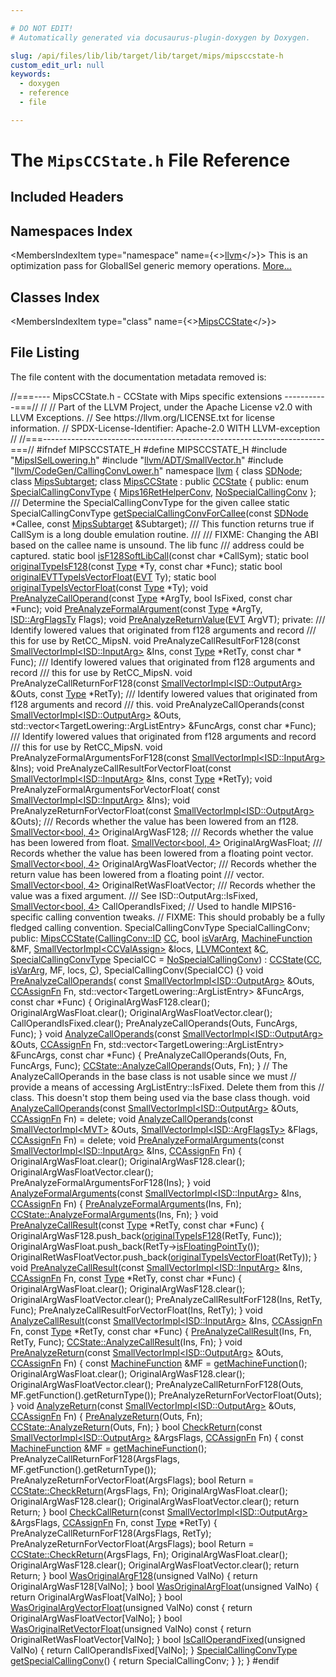 ```yaml
---

# DO NOT EDIT!
# Automatically generated via docusaurus-plugin-doxygen by Doxygen.

slug: /api/files/lib/lib/target/lib/target/mips/mipsccstate-h
custom_edit_url: null
keywords:
  - doxygen
  - reference
  - file

---
```





# The `MipsCCState.h` File Reference

<DoxygenPage pluginConfig={pluginConfig}>



## Included Headers

<IncludesList>
<IncludesListItem
  filePath="MipsISelLowering.h"
  permalink="/docs/api/files/lib/lib/target/lib/target/mips/mipsisellowering-h"
  isLocal="true" />
<IncludesListItem
  filePath="llvm/ADT/SmallVector.h"
  permalink="/docs/api/files/include/include/llvm/include/llvm/adt/smallvector-h"
  isLocal="true" />
<IncludesListItem
  filePath="llvm/CodeGen/CallingConvLower.h"
  permalink="/docs/api/files/include/include/llvm/include/llvm/codegen/callingconvlower-h"
  isLocal="true" />
</IncludesList>

## Namespaces Index

<MembersIndex>

<MembersIndexItem
  type="namespace"
  name={<><a href="/docs/api/namespaces/llvm">llvm</a></>}>
This is an optimization pass for GlobalISel generic memory operations. <a href="/docs/api/namespaces/llvm/#details">More...</a>
</MembersIndexItem>

</MembersIndex>

## Classes Index

<MembersIndex>

<MembersIndexItem
  type="class"
  name={<><a href="/docs/api/classes/llvm/mipsccstate">MipsCCState</a></>}>
</MembersIndexItem>

</MembersIndex>


## File Listing

The file content with the documentation metadata removed is:

<ProgramListing>

<Link id="l00001" /><CodeLine lineNumber="1"><Highlight kind="comment">//===---- MipsCCState.h - CCState with Mips specific extensions -----------===//</Highlight><Highlight kind="normal"></Highlight></CodeLine>
<Link id="l00002" /><CodeLine lineNumber="2"><Highlight kind="normal"></Highlight><Highlight kind="comment">//</Highlight><Highlight kind="normal"></Highlight></CodeLine>
<Link id="l00003" /><CodeLine lineNumber="3"><Highlight kind="normal"></Highlight><Highlight kind="comment">// Part of the LLVM Project, under the Apache License v2.0 with LLVM Exceptions.</Highlight><Highlight kind="normal"></Highlight></CodeLine>
<Link id="l00004" /><CodeLine lineNumber="4"><Highlight kind="normal"></Highlight><Highlight kind="comment">// See https://llvm.org/LICENSE.txt for license information.</Highlight><Highlight kind="normal"></Highlight></CodeLine>
<Link id="l00005" /><CodeLine lineNumber="5"><Highlight kind="normal"></Highlight><Highlight kind="comment">// SPDX-License-Identifier: Apache-2.0 WITH LLVM-exception</Highlight><Highlight kind="normal"></Highlight></CodeLine>
<Link id="l00006" /><CodeLine lineNumber="6"><Highlight kind="normal"></Highlight><Highlight kind="comment">//</Highlight><Highlight kind="normal"></Highlight></CodeLine>
<Link id="l00007" /><CodeLine lineNumber="7"><Highlight kind="normal"></Highlight><Highlight kind="comment">//===----------------------------------------------------------------------===//</Highlight><Highlight kind="normal"></Highlight></CodeLine>
<Link id="l00008" /><CodeLine lineNumber="8"><Highlight kind="normal"></Highlight></CodeLine>
<Link id="l00009" /><CodeLine lineNumber="9"><Highlight kind="normal"></Highlight><Highlight kind="preprocessor">#ifndef MIPSCCSTATE&#95;H</Highlight><Highlight kind="normal"></Highlight></CodeLine>
<Link id="l00010" /><CodeLine lineNumber="10"><Highlight kind="normal"></Highlight><Highlight kind="preprocessor">#define MIPSCCSTATE&#95;H</Highlight><Highlight kind="normal"></Highlight></CodeLine>
<Link id="l00011" /><CodeLine lineNumber="11"><Highlight kind="normal"></Highlight></CodeLine>
<Link id="l00012" /><CodeLine lineNumber="12"><Highlight kind="normal"></Highlight><Highlight kind="preprocessor">#include &quot;<a href="/docs/api/files/lib/lib/target/lib/target/mips/mipsisellowering-h">MipsISelLowering.h</a>&quot;</Highlight><Highlight kind="normal"></Highlight></CodeLine>
<Link id="l00013" /><CodeLine lineNumber="13"><Highlight kind="normal"></Highlight><Highlight kind="preprocessor">#include &quot;<a href="/docs/api/files/include/include/llvm/include/llvm/adt/smallvector-h">llvm/ADT/SmallVector.h</a>&quot;</Highlight><Highlight kind="normal"></Highlight></CodeLine>
<Link id="l00014" /><CodeLine lineNumber="14"><Highlight kind="normal"></Highlight><Highlight kind="preprocessor">#include &quot;<a href="/docs/api/files/include/include/llvm/include/llvm/codegen/callingconvlower-h">llvm/CodeGen/CallingConvLower.h</a>&quot;</Highlight><Highlight kind="normal"></Highlight></CodeLine>
<Link id="l00015" /><CodeLine lineNumber="15"><Highlight kind="normal"></Highlight></CodeLine>
<Link id="l00016" /><CodeLine lineNumber="16"><Highlight kind="normal"></Highlight><Highlight kind="keyword">namespace </Highlight><Highlight kind="normal"><a href="/docs/api/namespaces/llvm">llvm</a> &#123;</Highlight></CodeLine>
<Link id="l00017" /><CodeLine lineNumber="17"><Highlight kind="normal"></Highlight><Highlight kind="keyword">class </Highlight><Highlight kind="normal"><a href="/docs/api/classes/llvm/sdnode">SDNode</a>;</Highlight></CodeLine>
<Link id="l00018" /><CodeLine lineNumber="18"><Highlight kind="normal"></Highlight><Highlight kind="keyword">class </Highlight><Highlight kind="normal"><a href="/docs/api/classes/llvm/mipssubtarget">MipsSubtarget</a>;</Highlight></CodeLine>
<Link id="l00019" /><CodeLine lineNumber="19"><Highlight kind="normal"></Highlight></CodeLine>
<Link id="l00020" /><CodeLine lineNumber="20" lineLink="/docs/api/classes/llvm/mipsccstate"><Highlight kind="normal"></Highlight><Highlight kind="keyword">class </Highlight><Highlight kind="normal"><a href="/docs/api/classes/llvm/mipsccstate/#aec927300e4f4d5403ecf615a8b65cbb1">MipsCCState</a> : </Highlight><Highlight kind="keyword">public</Highlight><Highlight kind="normal"> <a href="/docs/api/classes/llvm/ccstate/#abf5a0a68b80983e3e00b9107ed77e93c">CCState</a> &#123;</Highlight></CodeLine>
<Link id="l00021" /><CodeLine lineNumber="21"><Highlight kind="normal"></Highlight><Highlight kind="keyword">public</Highlight><Highlight kind="normal">:</Highlight></CodeLine>
<Link id="l00022" /><CodeLine lineNumber="22" lineLink="/docs/api/classes/llvm/mipsccstate/#aebe47f41b5ac2f62cb48cd64227d18e6ab733877ed3fc676a03ab0fd5bb35e856"><Highlight kind="normal">  </Highlight><Highlight kind="keyword">enum</Highlight><Highlight kind="normal"> <a href="/docs/api/classes/llvm/mipsccstate/#aebe47f41b5ac2f62cb48cd64227d18e6">SpecialCallingConvType</a> &#123; <a href="/docs/api/classes/llvm/mipsccstate/#aebe47f41b5ac2f62cb48cd64227d18e6ab733877ed3fc676a03ab0fd5bb35e856">Mips16RetHelperConv</a>, <a href="/docs/api/classes/llvm/mipsccstate/#aebe47f41b5ac2f62cb48cd64227d18e6accde6c8d8e7ef08b4c3862358ce9eaac">NoSpecialCallingConv</a> &#125;;</Highlight></CodeLine>
<Link id="l00023" /><CodeLine lineNumber="23"><Highlight kind="normal"></Highlight><Highlight kind="comment"></Highlight></CodeLine>
<Link id="l00024" /><CodeLine lineNumber="24"><Highlight kind="comment">  /// Determine the SpecialCallingConvType for the given callee</Highlight><Highlight kind="normal"></Highlight></CodeLine>
<Link id="l00025" /><CodeLine lineNumber="25"><Highlight kind="normal">  </Highlight><Highlight kind="keyword">static</Highlight><Highlight kind="normal"> SpecialCallingConvType</Highlight></CodeLine>
<Link id="l00026" /><CodeLine lineNumber="26"><Highlight kind="normal">  <a href="/docs/api/classes/llvm/mipsccstate/#adffd27d3c37f8d01edff0e86ec3ff644">getSpecialCallingConvForCallee</a>(</Highlight><Highlight kind="keyword">const</Highlight><Highlight kind="normal"> <a href="/docs/api/classes/llvm/sdnode">SDNode</a> &#42;Callee,</Highlight></CodeLine>
<Link id="l00027" /><CodeLine lineNumber="27"><Highlight kind="normal">                                 </Highlight><Highlight kind="keyword">const</Highlight><Highlight kind="normal"> <a href="/docs/api/classes/llvm/mipssubtarget">MipsSubtarget</a> &amp;Subtarget);</Highlight></CodeLine>
<Link id="l00028" /><CodeLine lineNumber="28"><Highlight kind="normal"></Highlight><Highlight kind="comment"></Highlight></CodeLine>
<Link id="l00029" /><CodeLine lineNumber="29"><Highlight kind="comment">  /// This function returns true if CallSym is a long double emulation routine.</Highlight></CodeLine>
<Link id="l00030" /><CodeLine lineNumber="30"><Highlight kind="comment">  ///</Highlight></CodeLine>
<Link id="l00031" /><CodeLine lineNumber="31"><Highlight kind="comment">  /// FIXME: Changing the ABI based on the callee name is unsound. The lib func</Highlight></CodeLine>
<Link id="l00032" /><CodeLine lineNumber="32"><Highlight kind="comment">  /// address could be captured.</Highlight><Highlight kind="normal"></Highlight></CodeLine>
<Link id="l00033" /><CodeLine lineNumber="33"><Highlight kind="normal">  </Highlight><Highlight kind="keyword">static</Highlight><Highlight kind="normal"> </Highlight><Highlight kind="keywordtype">bool</Highlight><Highlight kind="normal"> <a href="/docs/api/classes/llvm/mipsccstate/#a3f63290aff1f6b522c80c818a9d025ab">isF128SoftLibCall</a>(</Highlight><Highlight kind="keyword">const</Highlight><Highlight kind="normal"> </Highlight><Highlight kind="keywordtype">char</Highlight><Highlight kind="normal"> &#42;CallSym);</Highlight></CodeLine>
<Link id="l00034" /><CodeLine lineNumber="34"><Highlight kind="normal"></Highlight></CodeLine>
<Link id="l00035" /><CodeLine lineNumber="35"><Highlight kind="normal">  </Highlight><Highlight kind="keyword">static</Highlight><Highlight kind="normal"> </Highlight><Highlight kind="keywordtype">bool</Highlight><Highlight kind="normal"> <a href="/docs/api/classes/llvm/mipsccstate/#a4ce1e013c79a2151bb92de2c2d293f0c">originalTypeIsF128</a>(</Highlight><Highlight kind="keyword">const</Highlight><Highlight kind="normal"> <a href="/docs/api/classes/llvm/type">Type</a> &#42;Ty, </Highlight><Highlight kind="keyword">const</Highlight><Highlight kind="normal"> </Highlight><Highlight kind="keywordtype">char</Highlight><Highlight kind="normal"> &#42;Func);</Highlight></CodeLine>
<Link id="l00036" /><CodeLine lineNumber="36"><Highlight kind="normal">  </Highlight><Highlight kind="keyword">static</Highlight><Highlight kind="normal"> </Highlight><Highlight kind="keywordtype">bool</Highlight><Highlight kind="normal"> <a href="/docs/api/classes/llvm/mipsccstate/#a9a2fb53893c831fb7b9b539f7c7cf72e">originalEVTTypeIsVectorFloat</a>(<a href="/docs/api/structs/llvm/evt">EVT</a> Ty);</Highlight></CodeLine>
<Link id="l00037" /><CodeLine lineNumber="37"><Highlight kind="normal">  </Highlight><Highlight kind="keyword">static</Highlight><Highlight kind="normal"> </Highlight><Highlight kind="keywordtype">bool</Highlight><Highlight kind="normal"> <a href="/docs/api/classes/llvm/mipsccstate/#a01ae19db281adf449c3e960be5a6da5d">originalTypeIsVectorFloat</a>(</Highlight><Highlight kind="keyword">const</Highlight><Highlight kind="normal"> <a href="/docs/api/classes/llvm/type">Type</a> &#42;Ty);</Highlight></CodeLine>
<Link id="l00038" /><CodeLine lineNumber="38"><Highlight kind="normal"></Highlight></CodeLine>
<Link id="l00039" /><CodeLine lineNumber="39"><Highlight kind="normal">  </Highlight><Highlight kind="keywordtype">void</Highlight><Highlight kind="normal"> <a href="/docs/api/classes/llvm/mipsccstate/#ab4e7e0c4faafb1894a276accb6fd408c">PreAnalyzeCallOperand</a>(</Highlight><Highlight kind="keyword">const</Highlight><Highlight kind="normal"> <a href="/docs/api/classes/llvm/type">Type</a> &#42;ArgTy, </Highlight><Highlight kind="keywordtype">bool</Highlight><Highlight kind="normal"> IsFixed, </Highlight><Highlight kind="keyword">const</Highlight><Highlight kind="normal"> </Highlight><Highlight kind="keywordtype">char</Highlight><Highlight kind="normal"> &#42;Func);</Highlight></CodeLine>
<Link id="l00040" /><CodeLine lineNumber="40"><Highlight kind="normal"></Highlight></CodeLine>
<Link id="l00041" /><CodeLine lineNumber="41"><Highlight kind="normal">  </Highlight><Highlight kind="keywordtype">void</Highlight><Highlight kind="normal"> <a href="/docs/api/classes/llvm/mipsccstate/#ab7308ff84a93e55c54db394614a71a44">PreAnalyzeFormalArgument</a>(</Highlight><Highlight kind="keyword">const</Highlight><Highlight kind="normal"> <a href="/docs/api/classes/llvm/type">Type</a> &#42;ArgTy, <a href="/docs/api/structs/llvm/isd/argflagsty">ISD::ArgFlagsTy</a> Flags);</Highlight></CodeLine>
<Link id="l00042" /><CodeLine lineNumber="42"><Highlight kind="normal">  </Highlight><Highlight kind="keywordtype">void</Highlight><Highlight kind="normal"> <a href="/docs/api/classes/llvm/mipsccstate/#a4b59cb89474f9bb8123234228d0fb9de">PreAnalyzeReturnValue</a>(<a href="/docs/api/structs/llvm/evt">EVT</a> ArgVT);</Highlight></CodeLine>
<Link id="l00043" /><CodeLine lineNumber="43"><Highlight kind="normal"></Highlight></CodeLine>
<Link id="l00044" /><CodeLine lineNumber="44"><Highlight kind="normal"></Highlight><Highlight kind="keyword">private</Highlight><Highlight kind="normal">:</Highlight><Highlight kind="comment"></Highlight></CodeLine>
<Link id="l00045" /><CodeLine lineNumber="45"><Highlight kind="comment">  /// Identify lowered values that originated from f128 arguments and record</Highlight></CodeLine>
<Link id="l00046" /><CodeLine lineNumber="46"><Highlight kind="comment">  /// this for use by RetCC&#95;MipsN.</Highlight><Highlight kind="normal"></Highlight></CodeLine>
<Link id="l00047" /><CodeLine lineNumber="47"><Highlight kind="normal">  </Highlight><Highlight kind="keywordtype">void</Highlight><Highlight kind="normal"> PreAnalyzeCallResultForF128(</Highlight><Highlight kind="keyword">const</Highlight><Highlight kind="normal"> <a href="/docs/api/classes/llvm/smallvectorimpl">SmallVectorImpl&lt;ISD::InputArg&gt;</a> &amp;Ins,</Highlight></CodeLine>
<Link id="l00048" /><CodeLine lineNumber="48"><Highlight kind="normal">                                   </Highlight><Highlight kind="keyword">const</Highlight><Highlight kind="normal"> <a href="/docs/api/classes/llvm/type">Type</a> &#42;RetTy, </Highlight><Highlight kind="keyword">const</Highlight><Highlight kind="normal"> </Highlight><Highlight kind="keywordtype">char</Highlight><Highlight kind="normal"> &#42; Func);</Highlight></CodeLine>
<Link id="l00049" /><CodeLine lineNumber="49"><Highlight kind="normal"></Highlight><Highlight kind="comment"></Highlight></CodeLine>
<Link id="l00050" /><CodeLine lineNumber="50"><Highlight kind="comment">  /// Identify lowered values that originated from f128 arguments and record</Highlight></CodeLine>
<Link id="l00051" /><CodeLine lineNumber="51"><Highlight kind="comment">  /// this for use by RetCC&#95;MipsN.</Highlight><Highlight kind="normal"></Highlight></CodeLine>
<Link id="l00052" /><CodeLine lineNumber="52"><Highlight kind="normal">  </Highlight><Highlight kind="keywordtype">void</Highlight><Highlight kind="normal"> PreAnalyzeCallReturnForF128(</Highlight><Highlight kind="keyword">const</Highlight><Highlight kind="normal"> <a href="/docs/api/classes/llvm/smallvectorimpl">SmallVectorImpl&lt;ISD::OutputArg&gt;</a> &amp;Outs, </Highlight><Highlight kind="keyword">const</Highlight><Highlight kind="normal"> <a href="/docs/api/classes/llvm/type">Type</a> &#42;RetTy);</Highlight></CodeLine>
<Link id="l00053" /><CodeLine lineNumber="53"><Highlight kind="normal"></Highlight><Highlight kind="comment"></Highlight></CodeLine>
<Link id="l00054" /><CodeLine lineNumber="54"><Highlight kind="comment">  /// Identify lowered values that originated from f128 arguments and record</Highlight></CodeLine>
<Link id="l00055" /><CodeLine lineNumber="55"><Highlight kind="comment">  /// this.</Highlight><Highlight kind="normal"></Highlight></CodeLine>
<Link id="l00056" /><CodeLine lineNumber="56"><Highlight kind="normal">  </Highlight><Highlight kind="keywordtype">void</Highlight><Highlight kind="normal"></Highlight></CodeLine>
<Link id="l00057" /><CodeLine lineNumber="57"><Highlight kind="normal">  PreAnalyzeCallOperands(</Highlight><Highlight kind="keyword">const</Highlight><Highlight kind="normal"> <a href="/docs/api/classes/llvm/smallvectorimpl">SmallVectorImpl&lt;ISD::OutputArg&gt;</a> &amp;Outs,</Highlight></CodeLine>
<Link id="l00058" /><CodeLine lineNumber="58"><Highlight kind="normal">                         std::vector&lt;TargetLowering::ArgListEntry&gt; &amp;FuncArgs,</Highlight></CodeLine>
<Link id="l00059" /><CodeLine lineNumber="59"><Highlight kind="normal">                         </Highlight><Highlight kind="keyword">const</Highlight><Highlight kind="normal"> </Highlight><Highlight kind="keywordtype">char</Highlight><Highlight kind="normal"> &#42;Func);</Highlight></CodeLine>
<Link id="l00060" /><CodeLine lineNumber="60"><Highlight kind="normal"></Highlight><Highlight kind="comment"></Highlight></CodeLine>
<Link id="l00061" /><CodeLine lineNumber="61"><Highlight kind="comment">  /// Identify lowered values that originated from f128 arguments and record</Highlight></CodeLine>
<Link id="l00062" /><CodeLine lineNumber="62"><Highlight kind="comment">  /// this for use by RetCC&#95;MipsN.</Highlight><Highlight kind="normal"></Highlight></CodeLine>
<Link id="l00063" /><CodeLine lineNumber="63"><Highlight kind="normal">  </Highlight><Highlight kind="keywordtype">void</Highlight><Highlight kind="normal"></Highlight></CodeLine>
<Link id="l00064" /><CodeLine lineNumber="64"><Highlight kind="normal">  PreAnalyzeFormalArgumentsForF128(</Highlight><Highlight kind="keyword">const</Highlight><Highlight kind="normal"> <a href="/docs/api/classes/llvm/smallvectorimpl">SmallVectorImpl&lt;ISD::InputArg&gt;</a> &amp;Ins);</Highlight></CodeLine>
<Link id="l00065" /><CodeLine lineNumber="65"><Highlight kind="normal"></Highlight></CodeLine>
<Link id="l00066" /><CodeLine lineNumber="66"><Highlight kind="normal">  </Highlight><Highlight kind="keywordtype">void</Highlight><Highlight kind="normal"></Highlight></CodeLine>
<Link id="l00067" /><CodeLine lineNumber="67"><Highlight kind="normal">  PreAnalyzeCallResultForVectorFloat(</Highlight><Highlight kind="keyword">const</Highlight><Highlight kind="normal"> <a href="/docs/api/classes/llvm/smallvectorimpl">SmallVectorImpl&lt;ISD::InputArg&gt;</a> &amp;Ins,</Highlight></CodeLine>
<Link id="l00068" /><CodeLine lineNumber="68"><Highlight kind="normal">                                     </Highlight><Highlight kind="keyword">const</Highlight><Highlight kind="normal"> <a href="/docs/api/classes/llvm/type">Type</a> &#42;RetTy);</Highlight></CodeLine>
<Link id="l00069" /><CodeLine lineNumber="69"><Highlight kind="normal"></Highlight></CodeLine>
<Link id="l00070" /><CodeLine lineNumber="70"><Highlight kind="normal">  </Highlight><Highlight kind="keywordtype">void</Highlight><Highlight kind="normal"> PreAnalyzeFormalArgumentsForVectorFloat(</Highlight></CodeLine>
<Link id="l00071" /><CodeLine lineNumber="71"><Highlight kind="normal">      </Highlight><Highlight kind="keyword">const</Highlight><Highlight kind="normal"> <a href="/docs/api/classes/llvm/smallvectorimpl">SmallVectorImpl&lt;ISD::InputArg&gt;</a> &amp;Ins);</Highlight></CodeLine>
<Link id="l00072" /><CodeLine lineNumber="72"><Highlight kind="normal"></Highlight></CodeLine>
<Link id="l00073" /><CodeLine lineNumber="73"><Highlight kind="normal">  </Highlight><Highlight kind="keywordtype">void</Highlight><Highlight kind="normal"></Highlight></CodeLine>
<Link id="l00074" /><CodeLine lineNumber="74"><Highlight kind="normal">  PreAnalyzeReturnForVectorFloat(</Highlight><Highlight kind="keyword">const</Highlight><Highlight kind="normal"> <a href="/docs/api/classes/llvm/smallvectorimpl">SmallVectorImpl&lt;ISD::OutputArg&gt;</a> &amp;Outs);</Highlight></CodeLine>
<Link id="l00075" /><CodeLine lineNumber="75"><Highlight kind="normal"></Highlight><Highlight kind="comment"></Highlight></CodeLine>
<Link id="l00076" /><CodeLine lineNumber="76"><Highlight kind="comment">  /// Records whether the value has been lowered from an f128.</Highlight><Highlight kind="normal"></Highlight></CodeLine>
<Link id="l00077" /><CodeLine lineNumber="77"><Highlight kind="normal">  <a href="/docs/api/classes/llvm/smallvector">SmallVector&lt;bool, 4&gt;</a> OriginalArgWasF128;</Highlight></CodeLine>
<Link id="l00078" /><CodeLine lineNumber="78"><Highlight kind="normal"></Highlight><Highlight kind="comment"></Highlight></CodeLine>
<Link id="l00079" /><CodeLine lineNumber="79"><Highlight kind="comment">  /// Records whether the value has been lowered from float.</Highlight><Highlight kind="normal"></Highlight></CodeLine>
<Link id="l00080" /><CodeLine lineNumber="80"><Highlight kind="normal">  <a href="/docs/api/classes/llvm/smallvector">SmallVector&lt;bool, 4&gt;</a> OriginalArgWasFloat;</Highlight></CodeLine>
<Link id="l00081" /><CodeLine lineNumber="81"><Highlight kind="normal"></Highlight><Highlight kind="comment"></Highlight></CodeLine>
<Link id="l00082" /><CodeLine lineNumber="82"><Highlight kind="comment">  /// Records whether the value has been lowered from a floating point vector.</Highlight><Highlight kind="normal"></Highlight></CodeLine>
<Link id="l00083" /><CodeLine lineNumber="83"><Highlight kind="normal">  <a href="/docs/api/classes/llvm/smallvector">SmallVector&lt;bool, 4&gt;</a> OriginalArgWasFloatVector;</Highlight></CodeLine>
<Link id="l00084" /><CodeLine lineNumber="84"><Highlight kind="normal"></Highlight><Highlight kind="comment"></Highlight></CodeLine>
<Link id="l00085" /><CodeLine lineNumber="85"><Highlight kind="comment">  /// Records whether the return value has been lowered from a floating point</Highlight></CodeLine>
<Link id="l00086" /><CodeLine lineNumber="86"><Highlight kind="comment">  /// vector.</Highlight><Highlight kind="normal"></Highlight></CodeLine>
<Link id="l00087" /><CodeLine lineNumber="87"><Highlight kind="normal">  <a href="/docs/api/classes/llvm/smallvector">SmallVector&lt;bool, 4&gt;</a> OriginalRetWasFloatVector;</Highlight></CodeLine>
<Link id="l00088" /><CodeLine lineNumber="88"><Highlight kind="normal"></Highlight><Highlight kind="comment"></Highlight></CodeLine>
<Link id="l00089" /><CodeLine lineNumber="89"><Highlight kind="comment">  /// Records whether the value was a fixed argument.</Highlight></CodeLine>
<Link id="l00090" /><CodeLine lineNumber="90"><Highlight kind="comment">  /// See ISD::OutputArg::IsFixed,</Highlight><Highlight kind="normal"></Highlight></CodeLine>
<Link id="l00091" /><CodeLine lineNumber="91"><Highlight kind="normal">  <a href="/docs/api/classes/llvm/smallvector">SmallVector&lt;bool, 4&gt;</a> CallOperandIsFixed;</Highlight></CodeLine>
<Link id="l00092" /><CodeLine lineNumber="92"><Highlight kind="normal"></Highlight></CodeLine>
<Link id="l00093" /><CodeLine lineNumber="93"><Highlight kind="normal">  </Highlight><Highlight kind="comment">// Used to handle MIPS16-specific calling convention tweaks.</Highlight><Highlight kind="normal"></Highlight></CodeLine>
<Link id="l00094" /><CodeLine lineNumber="94"><Highlight kind="normal">  </Highlight><Highlight kind="comment">// FIXME: This should probably be a fully fledged calling convention.</Highlight><Highlight kind="normal"></Highlight></CodeLine>
<Link id="l00095" /><CodeLine lineNumber="95"><Highlight kind="normal">  SpecialCallingConvType SpecialCallingConv;</Highlight></CodeLine>
<Link id="l00096" /><CodeLine lineNumber="96"><Highlight kind="normal"></Highlight></CodeLine>
<Link id="l00097" /><CodeLine lineNumber="97"><Highlight kind="normal"></Highlight><Highlight kind="keyword">public</Highlight><Highlight kind="normal">:</Highlight></CodeLine>
<Link id="l00098" /><CodeLine lineNumber="98" lineLink="/docs/api/classes/llvm/mipsccstate/#aec927300e4f4d5403ecf615a8b65cbb1"><Highlight kind="normal">  <a href="/docs/api/classes/llvm/mipsccstate/#aec927300e4f4d5403ecf615a8b65cbb1">MipsCCState</a>(<a href="/docs/api/namespaces/llvm/callingconv/#abdf8cf606905c10634e831390981b0ed">CallingConv::ID</a> <a href="/docs/api/files/lib/lib/target/lib/target/riscv/riscvredundantcopyelimination-cpp/#a77c69067ae8279bc00ab8757731e90d7">CC</a>, </Highlight><Highlight kind="keywordtype">bool</Highlight><Highlight kind="normal"> <a href="/docs/api/classes/llvm/ccstate/#ad2dd5d4efbdc498ece37be010f478f98">isVarArg</a>, <a href="/docs/api/classes/llvm/machinefunction">MachineFunction</a> &amp;MF,</Highlight></CodeLine>
<Link id="l00099" /><CodeLine lineNumber="99"><Highlight kind="normal">              <a href="/docs/api/classes/llvm/smallvectorimpl">SmallVectorImpl&lt;CCValAssign&gt;</a> &amp;locs, <a href="/docs/api/classes/llvm/llvmcontext">LLVMContext</a> &amp;<a href="/docs/api/namespaces/llvm/callingconv/#ac6aa1387c4375260e2468eb5a77fdb4cafd841a49aec1539bc88abc8ff9e170fb">C</a>,</Highlight></CodeLine>
<Link id="l00100" /><CodeLine lineNumber="100"><Highlight kind="normal">              <a href="/docs/api/classes/llvm/mipsccstate/#aebe47f41b5ac2f62cb48cd64227d18e6">SpecialCallingConvType</a> SpecialCC = <a href="/docs/api/classes/llvm/mipsccstate/#aebe47f41b5ac2f62cb48cd64227d18e6accde6c8d8e7ef08b4c3862358ce9eaac">NoSpecialCallingConv</a>)</Highlight></CodeLine>
<Link id="l00101" /><CodeLine lineNumber="101"><Highlight kind="normal">      : <a href="/docs/api/classes/llvm/ccstate/#abf5a0a68b80983e3e00b9107ed77e93c">CCState</a>(<a href="/docs/api/files/lib/lib/target/lib/target/riscv/riscvredundantcopyelimination-cpp/#a77c69067ae8279bc00ab8757731e90d7">CC</a>, <a href="/docs/api/classes/llvm/ccstate/#ad2dd5d4efbdc498ece37be010f478f98">isVarArg</a>, MF, locs, <a href="/docs/api/namespaces/llvm/callingconv/#ac6aa1387c4375260e2468eb5a77fdb4cafd841a49aec1539bc88abc8ff9e170fb">C</a>), SpecialCallingConv(SpecialCC) &#123;&#125;</Highlight></CodeLine>
<Link id="l00102" /><CodeLine lineNumber="102"><Highlight kind="normal"></Highlight></CodeLine>
<Link id="l00103" /><CodeLine lineNumber="103" lineLink="/docs/api/classes/llvm/mipsccstate/#a683ce79eb0199ca165f8eaa9a9746246"><Highlight kind="normal">  </Highlight><Highlight kind="keywordtype">void</Highlight><Highlight kind="normal"> <a href="/docs/api/classes/llvm/mipsccstate/#a683ce79eb0199ca165f8eaa9a9746246">PreAnalyzeCallOperands</a>(</Highlight></CodeLine>
<Link id="l00104" /><CodeLine lineNumber="104"><Highlight kind="normal">      </Highlight><Highlight kind="keyword">const</Highlight><Highlight kind="normal"> <a href="/docs/api/classes/llvm/smallvectorimpl">SmallVectorImpl&lt;ISD::OutputArg&gt;</a> &amp;Outs, <a href="/docs/api/namespaces/llvm/#aa555cd3eb8141809d16bcfc45ccc3715">CCAssignFn</a> Fn,</Highlight></CodeLine>
<Link id="l00105" /><CodeLine lineNumber="105"><Highlight kind="normal">      std::vector&lt;TargetLowering::ArgListEntry&gt; &amp;FuncArgs, </Highlight><Highlight kind="keyword">const</Highlight><Highlight kind="normal"> </Highlight><Highlight kind="keywordtype">char</Highlight><Highlight kind="normal"> &#42;Func) &#123;</Highlight></CodeLine>
<Link id="l00106" /><CodeLine lineNumber="106"><Highlight kind="normal">    OriginalArgWasF128.clear();</Highlight></CodeLine>
<Link id="l00107" /><CodeLine lineNumber="107"><Highlight kind="normal">    OriginalArgWasFloat.clear();</Highlight></CodeLine>
<Link id="l00108" /><CodeLine lineNumber="108"><Highlight kind="normal">    OriginalArgWasFloatVector.clear();</Highlight></CodeLine>
<Link id="l00109" /><CodeLine lineNumber="109"><Highlight kind="normal">    CallOperandIsFixed.clear();</Highlight></CodeLine>
<Link id="l00110" /><CodeLine lineNumber="110"><Highlight kind="normal">    PreAnalyzeCallOperands(Outs, FuncArgs, Func);</Highlight></CodeLine>
<Link id="l00111" /><CodeLine lineNumber="111"><Highlight kind="normal">  &#125;</Highlight></CodeLine>
<Link id="l00112" /><CodeLine lineNumber="112"><Highlight kind="normal"></Highlight></CodeLine>
<Link id="l00113" /><CodeLine lineNumber="113"><Highlight kind="normal">  </Highlight><Highlight kind="keywordtype">void</Highlight><Highlight kind="normal"></Highlight></CodeLine>
<Link id="l00114" /><CodeLine lineNumber="114" lineLink="/docs/api/classes/llvm/mipsccstate/#a0d2b0101dc2d1a6ffa03253155f70997"><Highlight kind="normal">  <a href="/docs/api/classes/llvm/mipsccstate/#a0d2b0101dc2d1a6ffa03253155f70997">AnalyzeCallOperands</a>(</Highlight><Highlight kind="keyword">const</Highlight><Highlight kind="normal"> <a href="/docs/api/classes/llvm/smallvectorimpl">SmallVectorImpl&lt;ISD::OutputArg&gt;</a> &amp;Outs,</Highlight></CodeLine>
<Link id="l00115" /><CodeLine lineNumber="115"><Highlight kind="normal">                      <a href="/docs/api/namespaces/llvm/#aa555cd3eb8141809d16bcfc45ccc3715">CCAssignFn</a> Fn,</Highlight></CodeLine>
<Link id="l00116" /><CodeLine lineNumber="116"><Highlight kind="normal">                      std::vector&lt;TargetLowering::ArgListEntry&gt; &amp;FuncArgs,</Highlight></CodeLine>
<Link id="l00117" /><CodeLine lineNumber="117"><Highlight kind="normal">                      </Highlight><Highlight kind="keyword">const</Highlight><Highlight kind="normal"> </Highlight><Highlight kind="keywordtype">char</Highlight><Highlight kind="normal"> &#42;Func) &#123;</Highlight></CodeLine>
<Link id="l00118" /><CodeLine lineNumber="118"><Highlight kind="normal">    PreAnalyzeCallOperands(Outs, Fn, FuncArgs, Func);</Highlight></CodeLine>
<Link id="l00119" /><CodeLine lineNumber="119"><Highlight kind="normal">    <a href="/docs/api/classes/llvm/ccstate/#a919797ac95a1d84d08e4f43eedededa4">CCState::AnalyzeCallOperands</a>(Outs, Fn);</Highlight></CodeLine>
<Link id="l00120" /><CodeLine lineNumber="120"><Highlight kind="normal">  &#125;</Highlight></CodeLine>
<Link id="l00121" /><CodeLine lineNumber="121"><Highlight kind="normal"></Highlight></CodeLine>
<Link id="l00122" /><CodeLine lineNumber="122"><Highlight kind="normal">  </Highlight><Highlight kind="comment">// The AnalyzeCallOperands in the base class is not usable since we must</Highlight><Highlight kind="normal"></Highlight></CodeLine>
<Link id="l00123" /><CodeLine lineNumber="123"><Highlight kind="normal">  </Highlight><Highlight kind="comment">// provide a means of accessing ArgListEntry::IsFixed. Delete them from this</Highlight><Highlight kind="normal"></Highlight></CodeLine>
<Link id="l00124" /><CodeLine lineNumber="124"><Highlight kind="normal">  </Highlight><Highlight kind="comment">// class. This doesn&#39;t stop them being used via the base class though.</Highlight><Highlight kind="normal"></Highlight></CodeLine>
<Link id="l00125" /><CodeLine lineNumber="125" lineLink="/docs/api/classes/llvm/mipsccstate/#a5bef262276f92e09f170b0e09df88a40"><Highlight kind="normal">  </Highlight><Highlight kind="keywordtype">void</Highlight><Highlight kind="normal"> <a href="/docs/api/classes/llvm/mipsccstate/#a5bef262276f92e09f170b0e09df88a40">AnalyzeCallOperands</a>(</Highlight><Highlight kind="keyword">const</Highlight><Highlight kind="normal"> <a href="/docs/api/classes/llvm/smallvectorimpl">SmallVectorImpl&lt;ISD::OutputArg&gt;</a> &amp;Outs,</Highlight></CodeLine>
<Link id="l00126" /><CodeLine lineNumber="126"><Highlight kind="normal">                           <a href="/docs/api/namespaces/llvm/#aa555cd3eb8141809d16bcfc45ccc3715">CCAssignFn</a> Fn) = </Highlight><Highlight kind="keyword">delete</Highlight><Highlight kind="normal">;</Highlight></CodeLine>
<Link id="l00127" /><CodeLine lineNumber="127" lineLink="/docs/api/classes/llvm/mipsccstate/#a9fc612f0c6543333b0ff5016df8e9ea5"><Highlight kind="normal">  </Highlight><Highlight kind="keywordtype">void</Highlight><Highlight kind="normal"> <a href="/docs/api/classes/llvm/mipsccstate/#a9fc612f0c6543333b0ff5016df8e9ea5">AnalyzeCallOperands</a>(</Highlight><Highlight kind="keyword">const</Highlight><Highlight kind="normal"> <a href="/docs/api/classes/llvm/smallvectorimpl">SmallVectorImpl&lt;MVT&gt;</a> &amp;Outs,</Highlight></CodeLine>
<Link id="l00128" /><CodeLine lineNumber="128"><Highlight kind="normal">                           <a href="/docs/api/classes/llvm/smallvectorimpl">SmallVectorImpl&lt;ISD::ArgFlagsTy&gt;</a> &amp;Flags,</Highlight></CodeLine>
<Link id="l00129" /><CodeLine lineNumber="129"><Highlight kind="normal">                           <a href="/docs/api/namespaces/llvm/#aa555cd3eb8141809d16bcfc45ccc3715">CCAssignFn</a> Fn) = </Highlight><Highlight kind="keyword">delete</Highlight><Highlight kind="normal">;</Highlight></CodeLine>
<Link id="l00130" /><CodeLine lineNumber="130"><Highlight kind="normal"></Highlight></CodeLine>
<Link id="l00131" /><CodeLine lineNumber="131" lineLink="/docs/api/classes/llvm/mipsccstate/#a8370c2aa5db7852161c806be0ed1adc7"><Highlight kind="normal">  </Highlight><Highlight kind="keywordtype">void</Highlight><Highlight kind="normal"> <a href="/docs/api/classes/llvm/mipsccstate/#a8370c2aa5db7852161c806be0ed1adc7">PreAnalyzeFormalArguments</a>(</Highlight><Highlight kind="keyword">const</Highlight><Highlight kind="normal"> <a href="/docs/api/classes/llvm/smallvectorimpl">SmallVectorImpl&lt;ISD::InputArg&gt;</a> &amp;Ins,</Highlight></CodeLine>
<Link id="l00132" /><CodeLine lineNumber="132"><Highlight kind="normal">                                 <a href="/docs/api/namespaces/llvm/#aa555cd3eb8141809d16bcfc45ccc3715">CCAssignFn</a> Fn) &#123;</Highlight></CodeLine>
<Link id="l00133" /><CodeLine lineNumber="133"><Highlight kind="normal">    OriginalArgWasFloat.clear();</Highlight></CodeLine>
<Link id="l00134" /><CodeLine lineNumber="134"><Highlight kind="normal">    OriginalArgWasF128.clear();</Highlight></CodeLine>
<Link id="l00135" /><CodeLine lineNumber="135"><Highlight kind="normal">    OriginalArgWasFloatVector.clear();</Highlight></CodeLine>
<Link id="l00136" /><CodeLine lineNumber="136"><Highlight kind="normal">    PreAnalyzeFormalArgumentsForF128(Ins);</Highlight></CodeLine>
<Link id="l00137" /><CodeLine lineNumber="137"><Highlight kind="normal">  &#125;</Highlight></CodeLine>
<Link id="l00138" /><CodeLine lineNumber="138"><Highlight kind="normal"></Highlight></CodeLine>
<Link id="l00139" /><CodeLine lineNumber="139" lineLink="/docs/api/classes/llvm/mipsccstate/#a7161379a628484c264e813f4242dcb5e"><Highlight kind="normal">  </Highlight><Highlight kind="keywordtype">void</Highlight><Highlight kind="normal"> <a href="/docs/api/classes/llvm/mipsccstate/#a7161379a628484c264e813f4242dcb5e">AnalyzeFormalArguments</a>(</Highlight><Highlight kind="keyword">const</Highlight><Highlight kind="normal"> <a href="/docs/api/classes/llvm/smallvectorimpl">SmallVectorImpl&lt;ISD::InputArg&gt;</a> &amp;Ins,</Highlight></CodeLine>
<Link id="l00140" /><CodeLine lineNumber="140"><Highlight kind="normal">                              <a href="/docs/api/namespaces/llvm/#aa555cd3eb8141809d16bcfc45ccc3715">CCAssignFn</a> Fn) &#123;</Highlight></CodeLine>
<Link id="l00141" /><CodeLine lineNumber="141"><Highlight kind="normal">    <a href="/docs/api/classes/llvm/mipsccstate/#a8370c2aa5db7852161c806be0ed1adc7">PreAnalyzeFormalArguments</a>(Ins, Fn);</Highlight></CodeLine>
<Link id="l00142" /><CodeLine lineNumber="142"><Highlight kind="normal">    <a href="/docs/api/classes/llvm/ccstate/#aec8b01e38583a4e371e14c436324d3be">CCState::AnalyzeFormalArguments</a>(Ins, Fn);</Highlight></CodeLine>
<Link id="l00143" /><CodeLine lineNumber="143"><Highlight kind="normal">  &#125;</Highlight></CodeLine>
<Link id="l00144" /><CodeLine lineNumber="144"><Highlight kind="normal"></Highlight></CodeLine>
<Link id="l00145" /><CodeLine lineNumber="145" lineLink="/docs/api/classes/llvm/mipsccstate/#af242a1e8e8ffad834f2e08e506bbe09d"><Highlight kind="normal">  </Highlight><Highlight kind="keywordtype">void</Highlight><Highlight kind="normal"> <a href="/docs/api/classes/llvm/mipsccstate/#af242a1e8e8ffad834f2e08e506bbe09d">PreAnalyzeCallResult</a>(</Highlight><Highlight kind="keyword">const</Highlight><Highlight kind="normal"> <a href="/docs/api/classes/llvm/type">Type</a> &#42;RetTy, </Highlight><Highlight kind="keyword">const</Highlight><Highlight kind="normal"> </Highlight><Highlight kind="keywordtype">char</Highlight><Highlight kind="normal"> &#42;Func) &#123;</Highlight></CodeLine>
<Link id="l00146" /><CodeLine lineNumber="146"><Highlight kind="normal">    OriginalArgWasF128.push&#95;back(<a href="/docs/api/classes/llvm/mipsccstate/#a4ce1e013c79a2151bb92de2c2d293f0c">originalTypeIsF128</a>(RetTy, Func));</Highlight></CodeLine>
<Link id="l00147" /><CodeLine lineNumber="147"><Highlight kind="normal">    OriginalArgWasFloat.push&#95;back(RetTy-&gt;<a href="/docs/api/classes/llvm/type/#aac5759c83abd6a4af236401a7cfe7a0f">isFloatingPointTy</a>());</Highlight></CodeLine>
<Link id="l00148" /><CodeLine lineNumber="148"><Highlight kind="normal">    OriginalRetWasFloatVector.push&#95;back(<a href="/docs/api/classes/llvm/mipsccstate/#a01ae19db281adf449c3e960be5a6da5d">originalTypeIsVectorFloat</a>(RetTy));</Highlight></CodeLine>
<Link id="l00149" /><CodeLine lineNumber="149"><Highlight kind="normal">  &#125;</Highlight></CodeLine>
<Link id="l00150" /><CodeLine lineNumber="150"><Highlight kind="normal"></Highlight></CodeLine>
<Link id="l00151" /><CodeLine lineNumber="151" lineLink="/docs/api/classes/llvm/mipsccstate/#af883842e429421c70a58306c2dde1155"><Highlight kind="normal">  </Highlight><Highlight kind="keywordtype">void</Highlight><Highlight kind="normal"> <a href="/docs/api/classes/llvm/mipsccstate/#af883842e429421c70a58306c2dde1155">PreAnalyzeCallResult</a>(</Highlight><Highlight kind="keyword">const</Highlight><Highlight kind="normal"> <a href="/docs/api/classes/llvm/smallvectorimpl">SmallVectorImpl&lt;ISD::InputArg&gt;</a> &amp;Ins,</Highlight></CodeLine>
<Link id="l00152" /><CodeLine lineNumber="152"><Highlight kind="normal">                            <a href="/docs/api/namespaces/llvm/#aa555cd3eb8141809d16bcfc45ccc3715">CCAssignFn</a> Fn, </Highlight><Highlight kind="keyword">const</Highlight><Highlight kind="normal"> <a href="/docs/api/classes/llvm/type">Type</a> &#42;RetTy,</Highlight></CodeLine>
<Link id="l00153" /><CodeLine lineNumber="153"><Highlight kind="normal">                            </Highlight><Highlight kind="keyword">const</Highlight><Highlight kind="normal"> </Highlight><Highlight kind="keywordtype">char</Highlight><Highlight kind="normal"> &#42;Func) &#123;</Highlight></CodeLine>
<Link id="l00154" /><CodeLine lineNumber="154"><Highlight kind="normal">    OriginalArgWasFloat.clear();</Highlight></CodeLine>
<Link id="l00155" /><CodeLine lineNumber="155"><Highlight kind="normal">    OriginalArgWasF128.clear();</Highlight></CodeLine>
<Link id="l00156" /><CodeLine lineNumber="156"><Highlight kind="normal">    OriginalArgWasFloatVector.clear();</Highlight></CodeLine>
<Link id="l00157" /><CodeLine lineNumber="157"><Highlight kind="normal">    PreAnalyzeCallResultForF128(Ins, RetTy, Func);</Highlight></CodeLine>
<Link id="l00158" /><CodeLine lineNumber="158"><Highlight kind="normal">    PreAnalyzeCallResultForVectorFloat(Ins, RetTy);</Highlight></CodeLine>
<Link id="l00159" /><CodeLine lineNumber="159"><Highlight kind="normal">  &#125;</Highlight></CodeLine>
<Link id="l00160" /><CodeLine lineNumber="160"><Highlight kind="normal"></Highlight></CodeLine>
<Link id="l00161" /><CodeLine lineNumber="161" lineLink="/docs/api/classes/llvm/mipsccstate/#a06fde3f9233a53ac354fb6420a863c7f"><Highlight kind="normal">  </Highlight><Highlight kind="keywordtype">void</Highlight><Highlight kind="normal"> <a href="/docs/api/classes/llvm/mipsccstate/#a06fde3f9233a53ac354fb6420a863c7f">AnalyzeCallResult</a>(</Highlight><Highlight kind="keyword">const</Highlight><Highlight kind="normal"> <a href="/docs/api/classes/llvm/smallvectorimpl">SmallVectorImpl&lt;ISD::InputArg&gt;</a> &amp;Ins,</Highlight></CodeLine>
<Link id="l00162" /><CodeLine lineNumber="162"><Highlight kind="normal">                         <a href="/docs/api/namespaces/llvm/#aa555cd3eb8141809d16bcfc45ccc3715">CCAssignFn</a> Fn, </Highlight><Highlight kind="keyword">const</Highlight><Highlight kind="normal"> <a href="/docs/api/classes/llvm/type">Type</a> &#42;RetTy,</Highlight></CodeLine>
<Link id="l00163" /><CodeLine lineNumber="163"><Highlight kind="normal">                         </Highlight><Highlight kind="keyword">const</Highlight><Highlight kind="normal"> </Highlight><Highlight kind="keywordtype">char</Highlight><Highlight kind="normal"> &#42;Func) &#123;</Highlight></CodeLine>
<Link id="l00164" /><CodeLine lineNumber="164"><Highlight kind="normal">    <a href="/docs/api/classes/llvm/mipsccstate/#af242a1e8e8ffad834f2e08e506bbe09d">PreAnalyzeCallResult</a>(Ins, Fn, RetTy, Func);</Highlight></CodeLine>
<Link id="l00165" /><CodeLine lineNumber="165"><Highlight kind="normal">    <a href="/docs/api/classes/llvm/ccstate/#a34218a663a02de9dc2d26a5639f58ebe">CCState::AnalyzeCallResult</a>(Ins, Fn);</Highlight></CodeLine>
<Link id="l00166" /><CodeLine lineNumber="166"><Highlight kind="normal">  &#125;</Highlight></CodeLine>
<Link id="l00167" /><CodeLine lineNumber="167"><Highlight kind="normal"></Highlight></CodeLine>
<Link id="l00168" /><CodeLine lineNumber="168" lineLink="/docs/api/classes/llvm/mipsccstate/#a172ed7d7e1742f65da047687072e69ed"><Highlight kind="normal">  </Highlight><Highlight kind="keywordtype">void</Highlight><Highlight kind="normal"> <a href="/docs/api/classes/llvm/mipsccstate/#a172ed7d7e1742f65da047687072e69ed">PreAnalyzeReturn</a>(</Highlight><Highlight kind="keyword">const</Highlight><Highlight kind="normal"> <a href="/docs/api/classes/llvm/smallvectorimpl">SmallVectorImpl&lt;ISD::OutputArg&gt;</a> &amp;Outs,</Highlight></CodeLine>
<Link id="l00169" /><CodeLine lineNumber="169"><Highlight kind="normal">                        <a href="/docs/api/namespaces/llvm/#aa555cd3eb8141809d16bcfc45ccc3715">CCAssignFn</a> Fn) &#123;</Highlight></CodeLine>
<Link id="l00170" /><CodeLine lineNumber="170"><Highlight kind="normal">    </Highlight><Highlight kind="keyword">const</Highlight><Highlight kind="normal"> <a href="/docs/api/classes/llvm/machinefunction">MachineFunction</a> &amp;MF = <a href="/docs/api/classes/llvm/ccstate/#a0a00791a56db2f910830fea7c154061d">getMachineFunction</a>();</Highlight></CodeLine>
<Link id="l00171" /><CodeLine lineNumber="171"><Highlight kind="normal">    OriginalArgWasFloat.clear();</Highlight></CodeLine>
<Link id="l00172" /><CodeLine lineNumber="172"><Highlight kind="normal">    OriginalArgWasF128.clear();</Highlight></CodeLine>
<Link id="l00173" /><CodeLine lineNumber="173"><Highlight kind="normal">    OriginalArgWasFloatVector.clear();</Highlight></CodeLine>
<Link id="l00174" /><CodeLine lineNumber="174"><Highlight kind="normal">    PreAnalyzeCallReturnForF128(Outs, MF.getFunction().getReturnType());</Highlight></CodeLine>
<Link id="l00175" /><CodeLine lineNumber="175"><Highlight kind="normal">    PreAnalyzeReturnForVectorFloat(Outs);</Highlight></CodeLine>
<Link id="l00176" /><CodeLine lineNumber="176"><Highlight kind="normal">  &#125;</Highlight></CodeLine>
<Link id="l00177" /><CodeLine lineNumber="177"><Highlight kind="normal"></Highlight></CodeLine>
<Link id="l00178" /><CodeLine lineNumber="178" lineLink="/docs/api/classes/llvm/mipsccstate/#a636f01e99c6ad112c0418dac4bff625e"><Highlight kind="normal">  </Highlight><Highlight kind="keywordtype">void</Highlight><Highlight kind="normal"> <a href="/docs/api/classes/llvm/mipsccstate/#a636f01e99c6ad112c0418dac4bff625e">AnalyzeReturn</a>(</Highlight><Highlight kind="keyword">const</Highlight><Highlight kind="normal"> <a href="/docs/api/classes/llvm/smallvectorimpl">SmallVectorImpl&lt;ISD::OutputArg&gt;</a> &amp;Outs,</Highlight></CodeLine>
<Link id="l00179" /><CodeLine lineNumber="179"><Highlight kind="normal">                     <a href="/docs/api/namespaces/llvm/#aa555cd3eb8141809d16bcfc45ccc3715">CCAssignFn</a> Fn) &#123;</Highlight></CodeLine>
<Link id="l00180" /><CodeLine lineNumber="180"><Highlight kind="normal">    <a href="/docs/api/classes/llvm/mipsccstate/#a172ed7d7e1742f65da047687072e69ed">PreAnalyzeReturn</a>(Outs, Fn);</Highlight></CodeLine>
<Link id="l00181" /><CodeLine lineNumber="181"><Highlight kind="normal">    <a href="/docs/api/classes/llvm/ccstate/#a73b07a938dd8182363ba52719d38bf53">CCState::AnalyzeReturn</a>(Outs, Fn);</Highlight></CodeLine>
<Link id="l00182" /><CodeLine lineNumber="182"><Highlight kind="normal">  &#125;</Highlight></CodeLine>
<Link id="l00183" /><CodeLine lineNumber="183"><Highlight kind="normal"></Highlight></CodeLine>
<Link id="l00184" /><CodeLine lineNumber="184" lineLink="/docs/api/classes/llvm/mipsccstate/#a28791682d69d5b455b28a779a15c177b"><Highlight kind="normal">  </Highlight><Highlight kind="keywordtype">bool</Highlight><Highlight kind="normal"> <a href="/docs/api/classes/llvm/mipsccstate/#a28791682d69d5b455b28a779a15c177b">CheckReturn</a>(</Highlight><Highlight kind="keyword">const</Highlight><Highlight kind="normal"> <a href="/docs/api/classes/llvm/smallvectorimpl">SmallVectorImpl&lt;ISD::OutputArg&gt;</a> &amp;ArgsFlags,</Highlight></CodeLine>
<Link id="l00185" /><CodeLine lineNumber="185"><Highlight kind="normal">                   <a href="/docs/api/namespaces/llvm/#aa555cd3eb8141809d16bcfc45ccc3715">CCAssignFn</a> Fn) &#123;</Highlight></CodeLine>
<Link id="l00186" /><CodeLine lineNumber="186"><Highlight kind="normal">    </Highlight><Highlight kind="keyword">const</Highlight><Highlight kind="normal"> <a href="/docs/api/classes/llvm/machinefunction">MachineFunction</a> &amp;MF = <a href="/docs/api/classes/llvm/ccstate/#a0a00791a56db2f910830fea7c154061d">getMachineFunction</a>();</Highlight></CodeLine>
<Link id="l00187" /><CodeLine lineNumber="187"><Highlight kind="normal">    PreAnalyzeCallReturnForF128(ArgsFlags, MF.getFunction().getReturnType());</Highlight></CodeLine>
<Link id="l00188" /><CodeLine lineNumber="188"><Highlight kind="normal">    PreAnalyzeReturnForVectorFloat(ArgsFlags);</Highlight></CodeLine>
<Link id="l00189" /><CodeLine lineNumber="189"><Highlight kind="normal">    </Highlight><Highlight kind="keywordtype">bool</Highlight><Highlight kind="normal"> Return = <a href="/docs/api/classes/llvm/ccstate/#a687c88d4217651cc56a5a4aed7c8364f">CCState::CheckReturn</a>(ArgsFlags, Fn);</Highlight></CodeLine>
<Link id="l00190" /><CodeLine lineNumber="190"><Highlight kind="normal">    OriginalArgWasFloat.clear();</Highlight></CodeLine>
<Link id="l00191" /><CodeLine lineNumber="191"><Highlight kind="normal">    OriginalArgWasF128.clear();</Highlight></CodeLine>
<Link id="l00192" /><CodeLine lineNumber="192"><Highlight kind="normal">    OriginalArgWasFloatVector.clear();</Highlight></CodeLine>
<Link id="l00193" /><CodeLine lineNumber="193"><Highlight kind="normal">    </Highlight><Highlight kind="keywordflow">return</Highlight><Highlight kind="normal"> Return;</Highlight></CodeLine>
<Link id="l00194" /><CodeLine lineNumber="194"><Highlight kind="normal">  &#125;</Highlight></CodeLine>
<Link id="l00195" /><CodeLine lineNumber="195"><Highlight kind="normal"></Highlight></CodeLine>
<Link id="l00196" /><CodeLine lineNumber="196" lineLink="/docs/api/classes/llvm/mipsccstate/#a4ed5da268911a13c83169922a8458b3f"><Highlight kind="normal">  </Highlight><Highlight kind="keywordtype">bool</Highlight><Highlight kind="normal"> <a href="/docs/api/classes/llvm/mipsccstate/#a4ed5da268911a13c83169922a8458b3f">CheckCallReturn</a>(</Highlight><Highlight kind="keyword">const</Highlight><Highlight kind="normal"> <a href="/docs/api/classes/llvm/smallvectorimpl">SmallVectorImpl&lt;ISD::OutputArg&gt;</a> &amp;ArgsFlags,</Highlight></CodeLine>
<Link id="l00197" /><CodeLine lineNumber="197"><Highlight kind="normal">                   <a href="/docs/api/namespaces/llvm/#aa555cd3eb8141809d16bcfc45ccc3715">CCAssignFn</a> Fn, </Highlight><Highlight kind="keyword">const</Highlight><Highlight kind="normal"> <a href="/docs/api/classes/llvm/type">Type</a> &#42;RetTy) &#123;</Highlight></CodeLine>
<Link id="l00198" /><CodeLine lineNumber="198"><Highlight kind="normal">    PreAnalyzeCallReturnForF128(ArgsFlags, RetTy);</Highlight></CodeLine>
<Link id="l00199" /><CodeLine lineNumber="199"><Highlight kind="normal">    PreAnalyzeReturnForVectorFloat(ArgsFlags);</Highlight></CodeLine>
<Link id="l00200" /><CodeLine lineNumber="200"><Highlight kind="normal">    </Highlight><Highlight kind="keywordtype">bool</Highlight><Highlight kind="normal"> Return = <a href="/docs/api/classes/llvm/ccstate/#a687c88d4217651cc56a5a4aed7c8364f">CCState::CheckReturn</a>(ArgsFlags, Fn);</Highlight></CodeLine>
<Link id="l00201" /><CodeLine lineNumber="201"><Highlight kind="normal">    OriginalArgWasFloat.clear();</Highlight></CodeLine>
<Link id="l00202" /><CodeLine lineNumber="202"><Highlight kind="normal">    OriginalArgWasF128.clear();</Highlight></CodeLine>
<Link id="l00203" /><CodeLine lineNumber="203"><Highlight kind="normal">    OriginalArgWasFloatVector.clear();</Highlight></CodeLine>
<Link id="l00204" /><CodeLine lineNumber="204"><Highlight kind="normal">    </Highlight><Highlight kind="keywordflow">return</Highlight><Highlight kind="normal"> Return;</Highlight></CodeLine>
<Link id="l00205" /><CodeLine lineNumber="205"><Highlight kind="normal">  &#125;</Highlight></CodeLine>
<Link id="l00206" /><CodeLine lineNumber="206" lineLink="/docs/api/classes/llvm/mipsccstate/#adfb59c101fa7c9f8b819f3755ef9585a"><Highlight kind="normal">  </Highlight><Highlight kind="keywordtype">bool</Highlight><Highlight kind="normal"> <a href="/docs/api/classes/llvm/mipsccstate/#adfb59c101fa7c9f8b819f3755ef9585a">WasOriginalArgF128</a>(</Highlight><Highlight kind="keywordtype">unsigned</Highlight><Highlight kind="normal"> ValNo) &#123; </Highlight><Highlight kind="keywordflow">return</Highlight><Highlight kind="normal"> OriginalArgWasF128&#91;ValNo&#93;; &#125;</Highlight></CodeLine>
<Link id="l00207" /><CodeLine lineNumber="207" lineLink="/docs/api/classes/llvm/mipsccstate/#a800e4de220942b8a371d213b10cf42f3"><Highlight kind="normal">  </Highlight><Highlight kind="keywordtype">bool</Highlight><Highlight kind="normal"> <a href="/docs/api/classes/llvm/mipsccstate/#a800e4de220942b8a371d213b10cf42f3">WasOriginalArgFloat</a>(</Highlight><Highlight kind="keywordtype">unsigned</Highlight><Highlight kind="normal"> ValNo) &#123;</Highlight></CodeLine>
<Link id="l00208" /><CodeLine lineNumber="208"><Highlight kind="normal">      </Highlight><Highlight kind="keywordflow">return</Highlight><Highlight kind="normal"> OriginalArgWasFloat&#91;ValNo&#93;;</Highlight></CodeLine>
<Link id="l00209" /><CodeLine lineNumber="209"><Highlight kind="normal">  &#125;</Highlight></CodeLine>
<Link id="l00210" /><CodeLine lineNumber="210" lineLink="/docs/api/classes/llvm/mipsccstate/#ab2b40adbd64374426f43b994f66e00d1"><Highlight kind="normal">  </Highlight><Highlight kind="keywordtype">bool</Highlight><Highlight kind="normal"> <a href="/docs/api/classes/llvm/mipsccstate/#ab2b40adbd64374426f43b994f66e00d1">WasOriginalArgVectorFloat</a>(</Highlight><Highlight kind="keywordtype">unsigned</Highlight><Highlight kind="normal"> ValNo)</Highlight><Highlight kind="keyword"> const </Highlight><Highlight kind="normal">&#123;</Highlight></CodeLine>
<Link id="l00211" /><CodeLine lineNumber="211"><Highlight kind="normal">    </Highlight><Highlight kind="keywordflow">return</Highlight><Highlight kind="normal"> OriginalArgWasFloatVector&#91;ValNo&#93;;</Highlight></CodeLine>
<Link id="l00212" /><CodeLine lineNumber="212"><Highlight kind="normal">  &#125;</Highlight></CodeLine>
<Link id="l00213" /><CodeLine lineNumber="213" lineLink="/docs/api/classes/llvm/mipsccstate/#a5d8fead272a007665f00b8e981cab996"><Highlight kind="normal">  </Highlight><Highlight kind="keywordtype">bool</Highlight><Highlight kind="normal"> <a href="/docs/api/classes/llvm/mipsccstate/#a5d8fead272a007665f00b8e981cab996">WasOriginalRetVectorFloat</a>(</Highlight><Highlight kind="keywordtype">unsigned</Highlight><Highlight kind="normal"> ValNo)</Highlight><Highlight kind="keyword"> const </Highlight><Highlight kind="normal">&#123;</Highlight></CodeLine>
<Link id="l00214" /><CodeLine lineNumber="214"><Highlight kind="normal">    </Highlight><Highlight kind="keywordflow">return</Highlight><Highlight kind="normal"> OriginalRetWasFloatVector&#91;ValNo&#93;;</Highlight></CodeLine>
<Link id="l00215" /><CodeLine lineNumber="215"><Highlight kind="normal">  &#125;</Highlight></CodeLine>
<Link id="l00216" /><CodeLine lineNumber="216" lineLink="/docs/api/classes/llvm/mipsccstate/#acbab773af4872da633a6d1a280a5df02"><Highlight kind="normal">  </Highlight><Highlight kind="keywordtype">bool</Highlight><Highlight kind="normal"> <a href="/docs/api/classes/llvm/mipsccstate/#acbab773af4872da633a6d1a280a5df02">IsCallOperandFixed</a>(</Highlight><Highlight kind="keywordtype">unsigned</Highlight><Highlight kind="normal"> ValNo) &#123; </Highlight><Highlight kind="keywordflow">return</Highlight><Highlight kind="normal"> CallOperandIsFixed&#91;ValNo&#93;; &#125;</Highlight></CodeLine>
<Link id="l00217" /><CodeLine lineNumber="217" lineLink="/docs/api/classes/llvm/mipsccstate/#ad8e0f314d33ffab4b75672ae9455bfc5"><Highlight kind="normal">  <a href="/docs/api/classes/llvm/mipsccstate/#aebe47f41b5ac2f62cb48cd64227d18e6">SpecialCallingConvType</a> <a href="/docs/api/classes/llvm/mipsccstate/#ad8e0f314d33ffab4b75672ae9455bfc5">getSpecialCallingConv</a>() &#123; </Highlight><Highlight kind="keywordflow">return</Highlight><Highlight kind="normal"> SpecialCallingConv; &#125;</Highlight></CodeLine>
<Link id="l00218" /><CodeLine lineNumber="218"><Highlight kind="normal">&#125;;</Highlight></CodeLine>
<Link id="l00219" /><CodeLine lineNumber="219"><Highlight kind="normal">&#125;</Highlight></CodeLine>
<Link id="l00220" /><CodeLine lineNumber="220"><Highlight kind="normal"></Highlight></CodeLine>
<Link id="l00221" /><CodeLine lineNumber="221"><Highlight kind="normal"></Highlight><Highlight kind="preprocessor">#endif</Highlight></CodeLine>

</ProgramListing>


</DoxygenPage>
